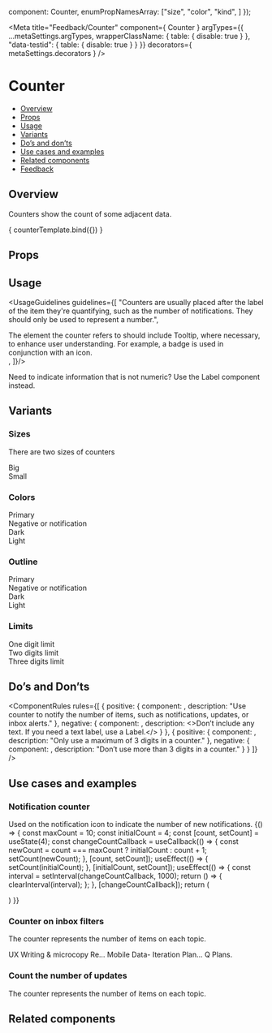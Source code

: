 
  component: Counter,
  enumPropNamesArray: ["size", "color", "kind", ]
});

<Meta
  title="Feedback/Counter"
  component={ Counter }
  argTypes={{
    ...metaSettings.argTypes,
    wrapperClassName: { table: { disable: true } },
    "data-testid": { table: { disable: true } }
   }}
  decorators={ metaSettings.decorators }
/>

<!--- Component template -->


<!--- Component documentation -->

# Counter
- [Overview](#overview)
- [Props](#props)
- [Usage](#usage)
- [Variants](#variants)
- [Do’s and don’ts](#dos-and-donts)
- [Use cases and examples](#use-cases-and-examples)
- [Related components](#related-components)
- [Feedback](#feedback)

## Overview
Counters show the count of some adjacent data.

<Canvas>
  <Story name="Overview"
         args={ {count: 5} }>
    { counterTemplate.bind({}) }
  </Story>
</Canvas>

## Props
<ArgsTable story="Overview" />

## Usage
<UsageGuidelines guidelines={[
  "Counters are usually placed after the label of the item they're quantifying, such as the number of notifications. They should only be used to represent a number.",
  <div className="monday-storybook-counter_usage-link-line">The element the counter refers to should include <Link href="/?path=/docs/popover-tooltip--overview" withoutSpacing>Tooltip,</Link> where necessary, to enhance user understanding. For example, a badge is used in conjunction with an icon.</div>,
]}/>

<Tip title="Check yourself">Need to indicate information that is not numeric? Use the <Link href="/?path=/docs/data-display-label--overview" size={Link.sizes.SMALL} withoutSpacing>Label</Link> component instead.</Tip>

## Variants
### Sizes
There are two sizes of counters
<Canvas>
  <Story name="Sizes">
    <div className="storybook-counter_column">
      <Counter count={5} />
      Big
    </div>
    <div className="storybook-counter_column">
      <Counter count={5} size={Counter.sizes.SMALL} />
      Small
    </div>
  </Story>
</Canvas>

### Colors
<Canvas>
  <Story name="Colors">
    <div className="storybook-counter_column">
      <Counter count={5} />
      Primary
    </div>
    <div className="storybook-counter_column">
      <Counter count={5} color={Counter.colors.NEGATIVE} />
      Negative or notification
    </div>
    <div className="storybook-counter_column">
      <Counter count={5} color={Counter.colors.DARK} />
      Dark
    </div>
    <div className="storybook-counter_column">
      <Counter count={5} color={Counter.colors.LIGHT} />
      Light
    </div>
  </Story>
</Canvas>

### Outline 
<Canvas>
  <Story name="Outline">
    <div className="storybook-counter_column">
      <Counter count={5} kind={Counter.kinds.LINE} />
      Primary
    </div>
    <div className="storybook-counter_column">
      <Counter count={5} color={Counter.colors.NEGATIVE} kind={Counter.kinds.LINE} />
      Negative or notification
    </div>
    <div className="storybook-counter_column">
      <Counter count={5} color={Counter.colors.DARK} kind={Counter.kinds.LINE} />
       Dark
    </div>
    <div className="storybook-counter_column">
      <Counter count={5} color={Counter.colors.LIGHT} kind={Counter.kinds.LINE} />
      Light
    </div>
  </Story>
</Canvas>

### Limits 
<Canvas>
  <Story name="Limits">
    <div className="storybook-counter_column">
      <Counter count={10} maxDigits={1} />
      One digit limit
    </div>
    <div className="storybook-counter_column">
      <Counter count={100} maxDigits={2} />
      Two digits limit
    </div>
    <div className="storybook-counter_column">
      <Counter count={1000} />
      Three digits limit
    </div>
  </Story>
</Canvas>

## Do’s and Don’ts
<ComponentRules
  rules={[
    {
      positive: {
        component: <Counter count={15} />,
        description: "Use counter to notify the number of items, such as notifications, updates, or inbox alerts."
      },
      negative: {
        component: <Counter count="New" />,
        description: <>Don’t include any text. If you need a text label, use a <Link href="/?path=/docs/data-display-label--overview" withoutSpacing>Label.</Link></>
      }
    },
    {
      positive: {
        component: <Counter count={1000} />,
        description: "Only use a maximum of 3 digits in a counter."
      },
      negative: {
        component: <Counter count={1050} maxDigits={4} />,
        description: "Don’t use more than 3 digits in a counter."
      }
    }
  ]}
/>

## Use cases and examples
### Notification counter
Used on the notification icon to indicate the number of new notifications.
<Canvas>
  <Story name="Notification counter">
    {() => {
      const maxCount = 10;
      const initialCount = 4;
      const [count, setCount] = useState(4);
      const changeCountCallback = useCallback(() => {
        const newCount = count === maxCount ? initialCount : count + 1;
        setCount(newCount);
      }, [count, setCount]);
      useEffect(() => {
        setCount(initialCount);
      }, [initialCount, setCount]);
      useEffect(() => {
        const interval = setInterval(changeCountCallback, 1000);
        return () => {
          clearInterval(interval);
        };
      }, [changeCountCallback]);
      return (
        <div className="storybook-counter_position">
          <Avatar type={Avatar.types.ICON} icon={Notifications} backgroundColor={Avatar.colors.ROYAL} />
          <Counter 
            count={count} 
            maxDigits={1}
            color={Counter.colors.NEGATIVE}
            className="storybook-counter_counter-position-top"
          />
        </div>
      )
    }}
  </Story>
</Canvas>

### Counter on inbox filters
The counter represents the number of items on each topic.
<Canvas>
  <Story name="Counter on inbox filters">
    <div className="storybook-counter_wrapper">
      <span className="a">UX Writing & microcopy Re...</span>
      <span className="a"> Mobile Data- Iteration Plan...</span>
      <span className="a">Q Plans.</span>
    </div> 
    <div className="storybook-counter_wrapper">
      <Counter count={195} color={Counter.colors.DARK} />
      <Counter count={141} color={Counter.colors.DARK} />
      <Counter count={99} color={Counter.colors.DARK} />
    </div>
  </Story>
</Canvas>

### Count the number of updates
The counter represents the number of items on each topic.
<Canvas>
  <Story name="Count the number of updates">
    <div className="storybook-counter_icon-wrapper">
      <Icon icon={AddUpdate} iconSize="36" />
      <div className="storybook-counter_line" />
      <div className="storybook-counter_position">
        <Icon icon={Update} iconSize="36" />
        <Counter count={5} size={Counter.sizes.SMALL} className="storybook-counter_counter-position-bot" />
      </div>
      <div className="storybook-counter_line" />
       <div className="storybook-counter_position">
        <Icon icon={Update} iconSize="36" />
        <Counter count={5} color={Counter.colors.DARK} size={Counter.sizes.SMALL} className="storybook-counter_counter-position-bot" />
      </div>
    </div>
  </Story>
</Canvas>

## Related components
<RelatedComponents componentsNames={[LABEL,TOOLTIP,CHIP]} />
